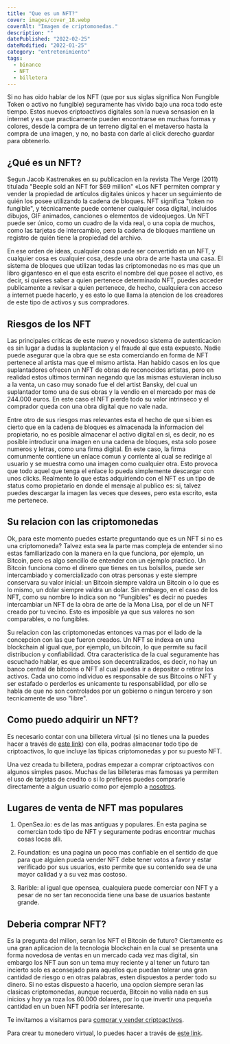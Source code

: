 ```yaml
---
title: "Que es un NFT?"
cover: images/cover_18.webp
coverAlt: "Imagen de criptomonedas."
description: ""
datePublished: "2022-02-25"
dateModified: "2022-01-25"
category: "entretenimiento"
tags:
  - binance
  - NFT
  - billetera
---
```



Si no has oido hablar de los NFT (que por sus siglas significa Non Fungible Token o activo no fungible) seguramente has vivido bajo una roca todo este tiempo. Estos nuevos criptoactivos digitales son la nueva sensasion en la internet y es que practicamente pueden encontrarse en muchas formas y colores, desde la compra de un terreno digital en el metaverso hasta la compra de una imagen, y no, no basta con darle al click derecho guardar para obtenerlo.

## ¿Qué es un NFT?

Segun Jacob Kastrenakes en su publicacion en la revista The Verge (2011) titulada "Beeple sold an NFT for $69 million" «Los NFT permiten comprar y vender la propiedad de artículos digitales únicos y hacer un seguimiento de quién los posee utilizando la cadena de bloques. NFT significa "token no fungible", y técnicamente puede contener cualquier cosa digital, incluidos dibujos, GIF animados, canciones o elementos de videojuegos. Un NFT puede ser único, como un cuadro de la vida real, o una copia de muchos, como las tarjetas de intercambio, pero la cadena de bloques mantiene un registro de quién tiene la propiedad del archivo.

En ese orden de ideas, cualquier cosa puede ser convertido en un NFT, y cualquier cosa es cualquier cosa, desde una obra de arte hasta una casa. El sistema de bloques que utilizan todas las criptomonedas no es mas que un libro gigantesco en el que esta escrito el nombre del que posee el activo, es decir, si quieres saber a quien pertenece determinado NFT, puedes acceder publicamente a revisar a quien pertenece, de hecho, cualquiera con acceso a internet puede hacerlo, y es esto lo que llama la atencion de los creadores de este tipo de activos y sus compradores.

## Riesgos de los NFT

Las principales criticas de este nuevo y novedoso sistema de autenticacion es sin lugar a dudas la suplantacion y el fraude al que esta expuesto. Nadie puede asegurar que la obra que se esta comerciando en forma de NFT pertenece al artista mas que el mismo artista. Han habido casos en los que suplantadores ofrecen un NFT de obras de reconocidos artistas, pero en realidad estos ultimos terminan negando que las mismas estuvieran incluso a la venta, un caso muy sonado fue el del artist Bansky, del cual un suplantador tomo una de sus obras y la vendio en el mercado por mas de 244.000 euros. En este caso el NFT pierde todo su valor intrinseco y el comprador queda con una obra digital que no vale nada.

Entre otro de sus riesgos mas relevantes esta el hecho de que si bien es cierto que en la cadena de bloques es almacenada la informacion del propietario, no es posible almacenar el activo digital en si, es decir, no es posible introducir una imagen en una cadena de bloques, esta solo posee numeros y letras, como una firma digital. En este caso, la firma comunmente contiene un enlace comun y corriente al cual se redirige al usuario y se muestra como una imagen como cualquier otra. Esto provoca que todo aquel que tenga el enlace lo pueda simplemente descargar con unos clicks. Realmente lo que estas adquiriendo con el NFT es un tipo de status como propietario en donde el mensaje al publico es: si, talvez puedes descargar la imagen las veces que desees, pero esta escrito, esta me pertenece.

## Su relacion con las criptomonedas

Ok, para este momento puedes estarte preguntando que es un NFT si no es una criptomoneda? Talvez esta sea la parte mas compleja de entender si no estas familiarizado con la manera en la que funciona, por ejemplo, un Bitcoin, pero es algo sencillo de entender con un ejemplo practico. Un Bitcoin funciona como el dinero que tienes en tus bolsillos, puede ser intercambiado y comercializado con otras personas y este siempre conservara su valor inicial: un Bitcoin siempre valdra un Bitcoin o lo que es lo mismo, un dolar siempre valdra un dolar. Sin embargo, en el caso de los NFT, como su nombre lo indica son no "Fungibles" es decir no puedes intercambiar un NFT de la obra de arte de la Mona Lisa, por el de un NFT creado por tu vecino. Esto es imposible ya que sus valores no son comparables, o no fungibles.

Su relacion con las criptomonedas entonces va mas por el lado de la concepcion con las que fueron creados. Un NFT se indexa en una blockchain al igual que, por ejemplo, un bitcoin, lo que permite su facil distribucion y confiabilidad. Otra caracteristica de la cual seguramente has escuchado hablar, es que ambos son decentralizados, es decir, no hay un banco central de bitcoins o NFT al cual puedas ir a depositar o retirar los activos. Cada uno como individuo es responsable de sus Bitcoins o NFT y ser estafado o perderlos es unicamente tu responsabilidad, por ello se habla de que no son controlados por un gobierno o ningun tercero y son tecnicamente de uso "libre".

## Como puedo adquirir un NFT?

Es necesario contar con una billetera virtual (si no tienes una la puedes hacer a través de [este link](https://accounts.binance.com/es/register?ref=20517808)) con ella, podras almacenar todo tipo de criptoactivos, lo que incluye las tipicas criptomonedas y por su puesto NFT.

Una vez creada tu billetera, podras empezar a comprar criptoactivos con algunos simples pasos. Muchas de las billeteras mas famosas ya permiten el uso de tarjetas de credito o si lo prefieres puedes comprarle directamente a algun usuario como por ejemplo a [nosotros](https://shop.criptocambioslatam.com).

## Lugares de venta de NFT mas populares

1. OpenSea.io: es de las mas antiguas y populares. En esta pagina se comercian todo tipo de NFT y seguramente podras encontrar muchas cosas locas alli.

2. Foundation: es una pagina un poco mas confiable en el sentido de que para que alguien pueda vender NFT debe tener votos a favor y estar verificado por sus usuarios, esto permite que su contenido sea de una mayor calidad y a su vez mas costoso.

3. Rarible: al igual que opensea, cualquiera puede comerciar con NFT y a pesar de no ser tan reconocida tiene una base de usuarios bastante grande.

## Deberia comprar NFT?

Es la pregunta del millon, seran los NFT el Bitcoin de futuro? Ciertamente es una gran aplicacion de la tecnologia blockchain en la cual se presenta una forma novedosa de ventas en un mercado cada vez mas digital, sin embargo los NFT aun son un tema muy reciente y al tener un futuro tan incierto solo es aconsejado para aquellos que puedan tolerar una gran cantidad de riesgo o en otras palabras, esten dispuestos a perder todo su dinero. Si no estas dispuesto a hacerlo, una opcion siempre seran las clasicas criptomonedas, aunque recuerda, Bitcoin no valia nada en sus inicios y hoy ya roza los 60.000 dolares, por lo que invertir una pequeña cantidad en un buen NFT podria ser interesante.




Te invitamos a visitarnos para [comprar y vender criptoactivos](https://shop.criptocambioslatam.com).

Para crear tu monedero virtual, lo puedes hacer a través de [este link](https://accounts.binance.com/es/register?ref=20517808).